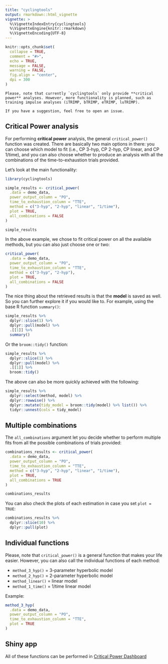 ```yaml
---
title: "cyclingtools"
output: rmarkdown::html_vignette
vignette: >
  %\VignetteIndexEntry{cyclingtools}
  %\VignetteEngine{knitr::rmarkdown}
  %\VignetteEncoding{UTF-8}
---
```


```r
knitr::opts_chunk$set(
  collapse = TRUE,
  comment = "#>",
  echo = TRUE,
  message = FALSE,
  warning = FALSE,
  fig.align = "center",
  dpi = 300
)
```

```block
Please, note that currently `cyclingtools` only provide **critical power** analyses. However, more functionality is planned, such as training impulse analyses (iTRIMP, bTRIMP, eTRIMP, luTRIMP).

If you have a suggestion, feel free to open an issue.
```

## Critical Power analysis

For performing **critical power** analysis, the general `critical_power()` function was created. There are basically two main options in there: you can choose which model to fit (i.e., CP 3-hyp, CP 2-hyp, CP linear, and CP 1/time), and you can also choose whether to produce an analysis with all the combinations of the time-to-exhaustion trials provided.

Let's look at the main functionality:

```r
library(cyclingtools)

simple_results <- critical_power(
  .data = demo_data, 
  power_output_column = "PO", 
  time_to_exhaustion_column = "TTE", 
  method = c("3-hyp", "2-hyp", "linear", "1/time"), 
  plot = TRUE, 
  all_combinations = FALSE
)

simple_results
```

In the above example, we chose to fit critical power on all the available methods, but you can also just choose one or two:

```r
critical_power(
  .data = demo_data, 
  power_output_column = "PO", 
  time_to_exhaustion_column = "TTE", 
  method = c("3-hyp", "2-hyp"), 
  plot = TRUE, 
  all_combinations = FALSE
)
```

The nice thing about the retrieved results is that the **model** is saved as well. So you can further explore it if you would like to. For example, using the base R function `summary()`:

```r
simple_results %>% 
  dplyr::slice(1) %>% 
  dplyr::pull(model) %>% 
  .[[1]] %>% 
  summary()
```

Or the `broom::tidy()` function:

```r
simple_results %>% 
  dplyr::slice(1) %>% 
  dplyr::pull(model) %>% 
  .[[1]] %>% 
  broom::tidy()
```

The above can also be more quickly achieved with the following:

```r
simple_results %>% 
  dplyr::select(method, model) %>% 
  dplyr::rowwise() %>% 
  dplyr::mutate(tidy_model = broom::tidy(model) %>% list()) %>% 
  tidyr::unnest(cols = tidy_model)
```

## Multiple combinations

The `all_combinations` argument let you decide whether to perform multiple fits from all the possible combinations of trials provided:

```r
combinations_results <- critical_power(
  .data = demo_data, 
  power_output_column = "PO", 
  time_to_exhaustion_column = "TTE", 
  method = c("3-hyp", "2-hyp", "linear", "1/time"), 
  plot = TRUE, 
  all_combinations = TRUE
)

combinations_results
```

You can also check the plots of each estimation in case you set `plot = TRUE`:

```r
combinations_results %>% 
  dplyr::slice(10) %>% 
  dplyr::pull(plot)
```

## Individual functions

Please, note that `critical_power()` is a general function that makes your life easier. However, you can also call the individual functions of each method:

* `method_3_hyp()` = 3-parameter hyperbolic model
* `method_2_hyp()` = 2-parameter hyperbolic model
* `method_linear()` = linear model
* `method_1_time()` = 1/time linear model

Example:

```r
method_3_hyp(
  .data = demo_data, 
  power_output_column = "PO", 
  time_to_exhaustion_column = "TTE", 
  plot = TRUE
)
```

## Shiny app

All of these functions can be performed in [Critical Power Dashboard](https:shiny.fmattioni.me/CPapp/)
